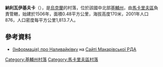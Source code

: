<!-- 檔案不存在 [[Image:Наливайківська_сільрада_Макарівський_район.JPG|right]] -->

{{coord|50|29|6|N|29|43|6|E|scale:30000|display=title}}

'''納利瓦伊基夫卡'''（{{lang-uk|Наливайківка}}），是[[烏克蘭|烏克蘭]]的村落，位於該國中北部[[基輔州|基輔州]]，由[[馬卡里夫區|馬卡里夫區]]負責管轄，始建於1506年，面積0.48平方公里，海拔高度170米，2001年人口876，人口密度每平方公里1,813.7人。

==參考資料==
* [http://adm-makariv.gov.ua/index.php?option=com_content&view=article&id=156 (Інформація) про Наливайківку] {{Wayback|url=http://adm-makariv.gov.ua/index.php?option=com_content&view=article&id=156 |date=20170301184634 }} на [https://web.archive.org/web/20150402000656/http://adm.makariv.org/ Сайті Макарівської РДА]

{{DEFAULTSORT:Наливайківка}}
[[Category:基輔州村落|Category:基輔州村落]]
[[Category:馬卡里夫區村落|Category:馬卡里夫區村落]]


{{Kiev-geo-stub}}